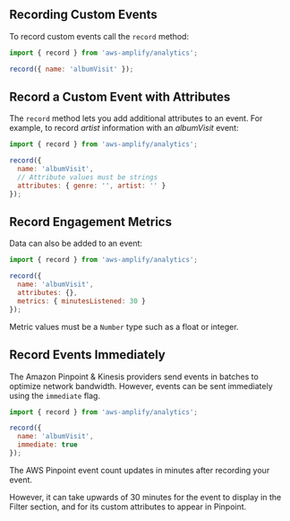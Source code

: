 ## Recording Custom Events

To record custom events call the `record` method:

```javascript
import { record } from 'aws-amplify/analytics';

record({ name: 'albumVisit' });
```

## Record a Custom Event with Attributes

The `record` method lets you add additional attributes to an event. For example, to record _artist_ information with an _albumVisit_ event:

```javascript
import { record } from 'aws-amplify/analytics';

record({
  name: 'albumVisit',
  // Attribute values must be strings
  attributes: { genre: '', artist: '' }
});
```

## Record Engagement Metrics

Data can also be added to an event:

```javascript
import { record } from 'aws-amplify/analytics';

record({
  name: 'albumVisit',
  attributes: {},
  metrics: { minutesListened: 30 }
});
```

Metric values must be a `Number` type such as a float or integer.

## Record Events Immediately

The Amazon Pinpoint & Kinesis providers send events in batches to optimize network bandwidth. However, events can be sent immediately using the `immediate` flag.

```javascript
import { record } from 'aws-amplify/analytics';

record({
  name: 'albumVisit',
  immediate: true
});
```

<Callout>

The AWS Pinpoint event count updates in minutes after recording your event.

However, it can take upwards of 30 minutes for the event to display in the Filter section, and for its custom attributes to appear in Pinpoint. 

</Callout>
